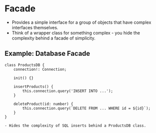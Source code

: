 # Facade

-   Provides a simple interface for a group of objects that have complex interfaces themselves.
-   Think of a wrapper class for something complex - you hide the complexity behind a facade of simplicity.

## Example: Database Facade

```
class ProductsDB {
	connection!: Connection;

	init() {}

	insertProducts() {
		this.connection.query('INSERT INTO ...');
	}

	deleteProduct(id: number) {
		this.connection.query(`DELETE FROM ... WHERE id = ${id}`);
	}
}
```

    - Hides the complexity of SQL inserts behind a ProductsDB class.
